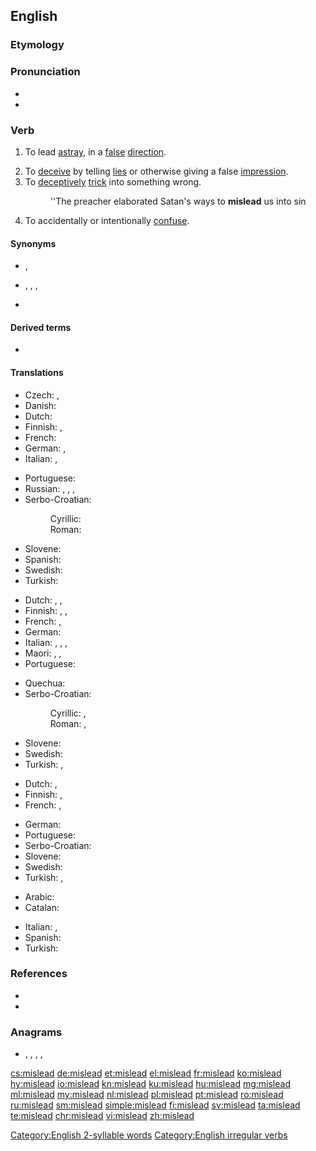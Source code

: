 ==English==

===Etymology===
{{prefix|mis|lead|lang=en}}

===Pronunciation===
* {{IPA|/ˈmɪsliːd/|lang=en}}
* {{audio|en-us-mislead.ogg|Audio (US)|lang=en}}

 [[Category:English 2-syllable words]]

===Verb===
{{en-verb|misleads|misleading|misled}} {{lb|en|transitive}}

# {{lb|en|literally}} To lead [[astray]], in a [[false]] [[direction]].
# To [[deceive]] by telling [[lies]] or otherwise giving a false [[impression]].
# To [[deceptively]] [[trick]] into something wrong.
#: ''The preacher elaborated Satan's ways to '''mislead''' us into sin
# To accidentally or intentionally [[confuse]].

====Synonyms====
* {{sense|lead in a false direction}} {{l|en|misguide}}, {{l|en|misinform}}
* {{sense|deceive by giving a false impression}} {{l|en|deceive}}, {{l|en|delude}}, {{l|en|beguile}}, {{l|en|cheat}}
* {{sense|trick into something wrong}} {{l|en|seduce}}

====Derived terms====
* {{l|en|misleading}} {{pos a}}

====Translations====
{{trans-top|lead in a false direction}}
* Czech: {{t+|cs|svést}}, {{t|cs|klamat}}
* Danish: {{t|da|vildlede}}
* Dutch: {{t+|nl|misleiden}}
* Finnish: {{t|fi|johtaa harhaan}}, {{t+|fi|harhauttaa}}
* French: {{t+|fr|égarer}}
* German: {{t|de|in die Irre führen}}, {{t+|de|irreführen}}
* Italian: {{t|it|portare sulla cattiva strada}}, {{t|it|sviare}}
{{trans-mid}}
* Portuguese: {{t|pt|desencaminhar}}
* Russian: {{t+|ru|вводи́ть в заблужде́ние|impf}}, {{t+|ru|ввести́ в заблужде́ние|pf}}, {{t+|ru|обма́нывать|impf}}, {{t+|ru|обману́ть|pf}}
* Serbo-Croatian:
*: Cyrillic: {{t|sh|обманути}}
*: Roman: {{t+|sh|obmanuti}}
* Slovene: {{t|sl|zavêsti}}
* Spanish: {{t|es|propiciar equivocarse}}
* Swedish: {{t+|sv|vilseleda}}
* Turkish: {{t+|tr|ayartmak}}
{{trans-bottom}}

{{trans-top|to deceive by lies or other false impression}}
* Dutch: {{t+|nl|misleiden}}, {{t+|nl|bedotten}}, {{t+|nl|bedriegen}}
* Finnish: {{t+|fi|vedättää}}, {{t|fi|johtaa harhaan}}, {{t+|fi|harhauttaa}}
* French: {{t+|fr|égarer}}, {{t+|fr|mésinformer}}
* German: {{t|de|in die Irre führen}}
* Italian: {{t+|it|ingannare}}, {{t+|it|raggirare}}, {{t+|it|truffare}}, {{t|it|disinformare}}
* Maori: {{t|mi|tuapeka}}, {{t|mi|whakatuapeka}}, {{t|mi|rūpahu}}
* Portuguese: {{t+|pt|enganar}}
{{trans-mid}}
* Quechua: {{t|qu|pallquy}}
* Serbo-Croatian:
*: Cyrillic: {{t|sh|завести}}, {{t|sh|обманути}}
*: Roman: {{t+|sh|zavesti}}, {{t+|sh|obmanuti}}
* Slovene: {{t|sl|zavêsti}}
* Swedish: {{t+|sv|vilseleda}}
* Turkish: {{t+|tr|kandırmak}}, {{t+|tr|aldatmak}}
{{trans-bottom}}

{{trans-top|to deceptively trick into something wrong}}
* Dutch: {{t+|nl|verleiden}}, {{t+|nl|verlokken}}
* Finnish: {{t+|fi|vietellä}}, {{t|fi|viekotella}}
* French: {{t+|fr|égarer}}, {{t+|fr|induire en erreur}}
{{trans-mid}}
* German: {{t|de|in die Irre führen}}
* Portuguese: {{t+|pt|enganar}}
* Serbo-Croatian: {{t-needed|sh}}
* Slovene: {{t|sl|zavêsti}}
* Swedish: {{t+|sv|förleda}}
* Turkish: {{t+|tr|ayartmak}}, {{t+|tr|kandırmak}}
{{trans-bottom}}

{{checktrans-top}}
* Arabic: {{t-check|ar|غَرَّ}}
* Catalan: {{t+check|ca|enganyar}}
{{trans-mid}}
* Italian: {{t+check|it|ingannare}}, {{t-check|it|prendere in giro}}
* Spanish: {{t+check|es|engañar}}
* Turkish: {{t+check|tr|kandırmak}}
{{trans-bottom}}

===References===
* {{R:Century 1911}}
* {{R:Webster 1913}}

===Anagrams===
* {{l|en|medials}}, {{l|en|medial s}}, {{l|en|misdeal}}, {{l|en|m'ladies}}, {{l|en|smailed}}

[[Category:English irregular verbs]]

[[cs:mislead]]
[[de:mislead]]
[[et:mislead]]
[[el:mislead]]
[[fr:mislead]]
[[ko:mislead]]
[[hy:mislead]]
[[io:mislead]]
[[kn:mislead]]
[[ku:mislead]]
[[hu:mislead]]
[[mg:mislead]]
[[ml:mislead]]
[[my:mislead]]
[[nl:mislead]]
[[pl:mislead]]
[[pt:mislead]]
[[ro:mislead]]
[[ru:mislead]]
[[sm:mislead]]
[[simple:mislead]]
[[fi:mislead]]
[[sv:mislead]]
[[ta:mislead]]
[[te:mislead]]
[[chr:mislead]]
[[vi:mislead]]
[[zh:mislead]]